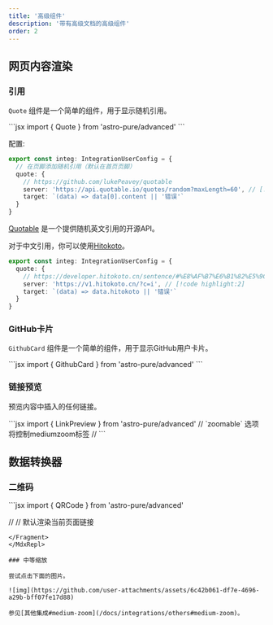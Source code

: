 ```yaml
---
title: '高级组件'
description: '带有高级文档的高级组件'
order: 2
---
```



## 网页内容渲染

### 引用

`Quote` 组件是一个简单的组件，用于显示随机引用。


<MdxRepl>

<Quote />

<Fragment slot='desc'>
```jsx
import { Quote } from 'astro-pure/advanced'

<Quote />
```
</Fragment>
</MdxRepl>

配置:

```ts title="src/site.config.ts"
export const integ: IntegrationUserConfig = {
  // 在页脚添加随机引用（默认在首页页脚）
  quote: {
    // https://github.com/lukePeavey/quotable
    server: 'https://api.quotable.io/quotes/random?maxLength=60', // [!code highlight:2]
    target: `(data) => data[0].content || '错误'`
  }
}
```

[Quotable](https://github.com/lukePeavey/quotable) 是一个提供随机英文引用的开源API。

对于中文引用，你可以使用[Hitokoto](https://developer.hitokoto.cn/sentence/)。

```ts title="src/site.config.ts"
export const integ: IntegrationUserConfig = {
  quote: {
    // https://developer.hitokoto.cn/sentence/#%E8%AF%B7%E6%B1%82%E5%9C%B0%E5%9D%80
    server: 'https://v1.hitokoto.cn/?c=i', // [!code highlight:2]
    target: `(data) => data.hitokoto || '错误'`
  }
}
```

### GitHub卡片

`GithubCard` 组件是一个简单的组件，用于显示GitHub用户卡片。

<MdxRepl width='80%'>

<GithubCard repo='cworld1/astro-theme-pure' />

<Fragment slot='desc'>
```jsx
import { GithubCard } from 'astro-pure/advanced'

<GithubCard repo='cworld1/astro-theme-pure' />
```
</Fragment>
</MdxRepl>

### 链接预览

预览内容中插入的任何链接。

<MdxRepl width='80%'>

<LinkPreview href='https://www.mozilla.org/en-US/' />
<LinkPreview href='https://www.cloudflare.com/' hideMedia />

<Fragment slot='desc'>
```jsx
import { LinkPreview } from 'astro-pure/advanced'

<LinkPreview href='https://www.cloudflare.com/' />
// `zoomable` 选项将控制mediumzoom标签
// <LinkPreview href='https://www.cloudflare.com/' zoomable={false} />
<LinkPreview href='https://www.cloudflare.com/' hideMedia />
```
</Fragment>
</MdxRepl>

## 数据转换器

### 二维码

<MdxRepl>

<QRCode
  content='https://github.com/cworld1/astro-theme-pure'
  class='inline-flex max-w-44 p-3 bg-muted rounded-lg border' />

<Fragment slot='desc'>
```jsx
import { QRCode } from 'astro-pure/advanced'

// <QRCode /> // 默认渲染当前页面链接
<QRCode
  content='https://github.com/cworld1/astro-theme-pure'
  class='inline-flex max-w-44 p-3 bg-muted rounded-lg border' />
```
</Fragment>
</MdxRepl>

### 中等缩放

尝试点击下面的图片。

![img](https://github.com/user-attachments/assets/6c42b061-df7e-4696-a29b-bff07fe17d88)

参见[其他集成#medium-zoom](/docs/integrations/others#medium-zoom)。